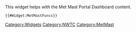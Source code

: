 <noinclude>This widget helps with the Met Mast Portal Dashboard content.

<pre>
{{#Widget:MetMastFuncs}}
</pre>

[[Category:Widgets]]
[[Category:NWTC]]
[[Category:MetMast]]

</noinclude>
<includeonly><!--Widget:MetMastFuncs-->

<!-- Load LaTeX rendering -->
<script src = "https://cdnjs.cloudflare.com/ajax/libs/mathjax/2.7.4/latest.js?config=TeX-AMS-MML_SVG" async type="text/javascript"></script>

<!-- Load d3.js and other visualization libraries -->
<script src = "http://d3js.org/d3.v3.min.js" charset = "utf-8" type="text/javascript"></script>
<script src = "https://code.jquery.com/jquery-3.3.1.min.js" type="text/javascript"></script>
<script src = "https://cdn.plot.ly/plotly-latest.min.js"type="text/javascript"></script>

<!-- Load papaparse.js -->
<script type = "text/javascript" src = "https://cdnjs.cloudflare.com/ajax/libs/PapaParse/4.1.2/papaparse.min.js" type="text/javascript"></script>

<script>

// module: met_funcs
// platform: Unix, Windows
// synopsis: This code is used as a general family of functions and classes that can be used in the MET tower data analysis. 
// moduleauthor: Nicholas Hamilton <Nicholas.Hamilton@nrel.gov> Rafael Mudafort <Rafael.Mudafort@nrel.gov> Lucas McCullum <Lucas.McCullum@nrel.gov>   

// Functions converted from Python
//
// D = debugged, * = converted/buggy, + = incomplete, ~ = not started, X = not needed
//
// * met_funcs.categories_to_exclude()
// * met_funcs.categories_to_keep()
// * met_funcs.categorize_fields(metdat, keeplist=None, excludelist=None)
// X met_funcs.drop_nan_cols(metdat)
// ~ met_funcs.find_ECD_events(sonicdat, params, T=10)
// ~ met_funcs.find_EDC_events(sonicdat, params, T=6)
// ~ met_funcs.find_EOG_events(sonicdat, params, T=10.5)
// ~ met_funcs.find_ETM_events(sonicdat, params)
// ~ met_funcs.find_EWM_events(sonicdat, params)
// ~ met_funcs.find_EWS_events(sonicdat, params, T=12)
// ~ met_funcs.setup_IEC_params(sonicdat, probeheight=100)
// * met_funcs.flag_stability(metdat)
// * met_funcs.get_catinfo(metdat)
// * met_funcs.get_units()
// X met_funcs.groom_data(metdat, varcats)
// X met_funcs.load_met_data(inputfiles, verbose=False)
// X met_funcs.load_met_data_alt(inputfiles, verbose=False)
// ~ met_funcs.make_dataframe_for_height(inputdata, timerange, probeheight=74, include_UTC=False)
// ~ met_funcs.make_datetime_vector(filename, span=10, freq=20.0)
// ~ met_funcs.qc_mask(metdat)
// X met_funcs.reject_outliers(data, m=5)


// Data loading
function edit_met_data(metdat, verbose = false) {
    
    temp = [];
    for (var name = 0; name < Object.keys(metdat).length; name++) {
        if (Object.keys(metdat)[name].includes(" QC") === false) {
            temp.push(Object.keys(metdat)[name]);
        }
    }

    qcNames = [];
    for (var name = 0; name < Object.keys(metdat).length; name++) {
        if (Object.keys(metdat)[name].includes(" QC")) {
            qcNames.push(Object.keys(metdat)[name]);
        }
    }

    fNames = [];
    for (var name = 0; name < temp.length; name++) {
        if (qcNames.includes(temp[name] + " QC")) {
            fNames.push(temp[name]);
        }
    }

    if (verbose === true) {
        console.log("dtypes corrected");
    }

    console.log("number of data columns: " + fNames.length);
    //console.log(fNames);
    console.log("number of QC columns: " + qcNames.length);
    //console.log(qcNames);

    // initialize filtered Object
    var new_dataframe = {
        "Date": metdat["Date"],
        "Record": metdat["Record"],
        "Version": metdat["Version"]
    };

    // fArray = [];
    // for (var obj = 0; obj < fNames.length; obj++) {
    //     // apply QC mask to each set of columns individually
    //     fArray.push(fNames[obj],qcNames[obj]);
    // }
    // console.log(fArray);

    //console.log(metdat);
    //console.log(metdat[fNames[2]]);
    //console.log(metdat[qcNames[2]]);

    fObject = {};
    for(var coli = 0; coli < fNames.length; coli++) {
        temp_array = [];
        //console.log(metdat[qcNames[coli]]);
        for (var row = 0; row < metdat[fNames[coli]].length; row++) {
            if (parseInt(metdat[qcNames[coli]][row]) == 1) {
                temp_array.push(metdat[fNames[coli]][row]);
            } else {
                temp_array.push(null);
            }
        }
        //console.log(temp_array);
        fObject[fNames[coli]] = temp_array;
    }
        

        // var mask = [];
        // for (var iax = 0; iax < qcNames.length; iax++) {
        //     for (var iay = 0; iay < metdat[qcNames[iax]].length; iay++) {
        //         if (metdat[qcNames[iax]][iay] == 1) {
        //             mask.push(true);
        //         } else {
        //             mask.push(false);
        //         }
        //     }
        // }

        // var data_array = [];
        // for (var mv = 0; mv < metdat[fNames[obj]].length; mv++) {
        //     if (metdat[qcNames[obj]][mv] == 1) {
        //         data_array.push(metdat[fNames[obj]][mv]);
        //     } else {
        //         data_array.push(-999.0);
        //     }
        // }
        // fObject[fNames[obj]] = data_array;
        
    
    temp = Object.assign(fObject,new_dataframe);
    //console.log(temp);

    metdat = temp;

    // // replace flagged value "-999.0" with null
    // // crazy slow, need to replace
    // for (var key = 0; key < Object.keys(metdat).length; key++) {
    //     //console.log(key);
    //     for (var content = 0; content < metdat[Object.keys(metdat)[key]].length; content++) {
    //         //console.log(content);
    //         //console.log(metdat[Object.keys(metdat)[key]]);
    //         if (metdat[Object.keys(metdat)[key]][content] == -999.0) {
    //             //console.log("True");
    //             metdat[Object.keys(metdat)[key]][content] = null;
    //         }
    //     }
    // }
    // //console.log(metdat);

    return metdat;

}

function flag_stability(metdat) {

    var MOLcols = [];
    for (var col = 0; col < Object.keys(metdat).length; col++) {

        if (Object.keys(metdat)[col].toLowerCase().includes("monin-obukhov length")) {
            MOLcols.push(Object.keys(metdat)[col]);
        }

    }

    for (var col = 0; col < MOLcols.length; col++) {
        // get probe height
        z = parseInt(MOLcols[col].split("m")[0].split("(").slice(-1)[0]);

        // extract data from MetData
        L = Object.assign({}, metdat[MOLcols[col]]);

        // make new column
        newcolname = "Stability Flag (" + z + "m)";

        //metdat[newcolname] = null;
        //console.log(MOLcols);
        //console.log(categoriesIdx);

        var stabcond_array = [];
        for (var iay = 0; iay < Object.keys(L).length; iay++) {
            if ((L[iay] > 0) & (L[iay] <= 200)) {
                stabcond_array.push("Very Stable");
            } else if ((L[iay] > 200) & (L[iay] <= 500)) {
                stabcond_array.push("Stable");
            } else if ((L[iay] < -500) | (L[iay] > 500)) {
                stabcond_array.push("Neutral");
            } else if ((L[iay] >= -500) & (L[iay] <= -200)) {
                stabcond_array.push("Unstable");
            } else if ((L[iay] >= -200) & (L[iay] < 0)) {
                stabcond_array.push("Very Unstable");
            } else {
                stabcond_array.push(null);
            }
        }       
        metdat[newcolname] = stabcond_array;

    }

    var stab_array = [];

    for (var x = 0; x < Object.keys(metdat).length; x++) {

        if (Object.keys(metdat)[x].includes("Stability Flag")) {
            stab_array.push(Object.keys(metdat)[x]);            
        }

    }
        
    var stabcat = {
        "stability flag": stab_array,
    }

    categoriesIdx = {"Very Stable": (L>0) & (L<=200),
                     "Stable" : (L>200) & (L<=500),
                     "Neutral" : (L<-500) | (L>500),
                     "Unstable" : (L>=-500) & (L<-200),
                     "Very Unstable": (L>=-200) & (L<0)};

    var stabconds = [];
    for (var x = 0; x < Object.keys(categoriesIdx).length; x++) {
        stabconds.push(Object.keys(categoriesIdx)[x]);
    }
    //console.log(metdat);

    return [stabconds, stabcat, metdat];

}
function categories_to_exclude() {

    excats = ["advection",
              "angle",
              "boom",
              "equivalent",
              "Log-Law",
              "Preciptation Sensor",
              "peak",
              "record",
              "spectral",
              "kaimal",
              "speed U",
              "SF_",
              "std. dev.",
              "surface","*",
              "structure",
              "total",
              "zero-crossing",
              "sigma",
              "d(t)",
              "Virtual",
              "Brunt",
              "height",
              "sigma",
              "version",
              "sensible",
              "potential",
              "zero-crossing integral length scale (u)",
              "peak coherent",
              "(SF_",
              "zero-crossing",
              "boom",
              "speed u",
              "valid",
              "kaimal",
              "peak downward",
              "peak upward",
              "velocity structure"];

    return excats;

}

function categories_to_keep() {

    keepcats = ["air density",
                "air pressure",
                "air temperature",
                "coherent tke",
                "cov(u_w)",
                "cov(w_t)",
                "direction",
                "dissipation rate",
                "gradient richardson",
                "integral length scale (u)",
                "integral length scale (v)",
                "integral length scale (w)",
                "mean(w't')",
                "momentum flux",
                "monin-obukhov length",
                "relative humidity",
                "speed",
                "speed gradient richardson",
                "stability flag",
                "stability parameter z/l",
                "ti",
                "turbulent kinetic energy",
                "wind shear",
                "wind veer"];

    return keepcats;

}

function cat_extra() {

    keepcats = ["Global PSP [W/m^2]",
                "Global PSP (Accumulated) [kWhr/m^2]",
                "Precipitation (Accumulated) [mm]",
                "Atmospheric Electric Field [kV/m]"];

    return keepcats;

}

function get_units() {

    units = {"density": "\\Big[\\frac{kg}{m^3}\\Big]",
             "pressure": "[mbar]",
             "temperature": "[^\\circ C]",
             "tke":"\\Big[\\frac{m^2}{s^2}\\Big]",
             "direction": "[^\\circ]",
             "dissipation": "\\Big[\\frac{m^2}{s^3}\\Big]",
             "richardson": "[--]",
             "length": "[m]",
             "humidity": "[\\%]",
             "speed": "\\Big[\\frac{m}{s}\\Big]",
             "stability parameter z/l": "[--]",
             "ti": "[\\%]",
             "turbulent kinetic energy": "\\Big[\\frac{m^2}{s^2}\\Big]",
             "shear": "[--]",
             "veer": "[^\\circ]",
             "flag": "[--]"};

    return units;

}

function categorize_fields(metdat, {keeplist = null, excludelist = null} = {}) {

    // missing some columns ... need to investigate
    var colnames = Object.keys(metdat);

    var temp = [];
    for (var x = 0; x < colnames.length; x++) {
        if ((colnames[x].includes("(u)") === false) && (colnames[x].includes("(v)") == false) && (colnames[x].includes("(w)") == false)) {
            temp.push(colnames[x].split(" (")[0].toLowerCase());
        } else {
            temp.push(colnames[x].split(") (")[0].toLowerCase() + ")");
        }
    }

    var seen = {};
    var result = [];
    for (var i = 0; i < temp.length; i++) {

      var el = temp[i];
      if (!seen[el]) {
        seen[el] = true;
        result.push(el);
      }
      
    }
    temp = result;

    // remove unwanted fields
    if (excludelist != null) {
        if (excludelist === true) {
            excludelist = categories_to_exclude();
        }
        for (var excl = 0; excl < excludelist.length; excl++) {
            for (var x = 0; x < temp.length; x++) {
                if (temp[x].toLowerCase().includes(excludelist[excl].toLowerCase())) {
                    var ind = temp.indexOf(temp[x]);
                    temp.splice(ind,1);
                }
            }
        }
        temp.sort();
    }
   
    // or keep only a select list
    if (keeplist != null) {
        if (keeplist === true) {
            keeplist = categories_to_keep();
        }
        temp = temp.filter(n => keeplist.includes(n));
    }
    // console.log(temp);

    var varcats = {}
    for (var cat = 0; cat < temp.length; cat++) {

        var cat_array = {};
        for (var x = 0; x < colnames.length; x++) {
            
            if (colnames[x].toLowerCase().split(temp[cat])[0] == "") {
                var replace_with = colnames[x].replace(" ","").split("(").slice(-1)[0].split("_").slice(-1)[0].split("m")[0].replace(/\s/g, "");
                if (cat_array[replace_with] == null) {
                    cat_array[replace_with] = [];
                }
                cat_array[replace_with].push(colnames[x]);
            }
        }
        // console.log(cat_array);
        // cat_keys = Object.keys(cat_array).sort(function(a, b) {return a - b;});
        // console.log(cat_keys);
        var a = Object.values(cat_array);
        //console.log(a);
        function flattenDeep(arr1) {
            return arr1.reduce((acc, val) => Array.isArray(val) ? acc.concat(flattenDeep(val)) : acc.concat(val), []);
        }
        fin_array = flattenDeep(a);
        varcats[temp[cat]] = fin_array;
    }
    // console.log(varcats);

    var temp1 = [];
    for (var x = 0; x < varcats["speed"].length; x++) {
        if (varcats["speed"][x].toLowerCase().includes("speed (")) {
            temp1.push(varcats["speed"][x]);
        }
    }
    varcats["speed"] = temp1;

    var temp2 = [];
    //console.log(varcats["dissipation rate"]);
    for (var x = 0; x < varcats["dissipation rate"].length; x++) {
        if (varcats["dissipation rate"][x].toLowerCase().includes("sf") === false) {
            temp2.push(varcats["dissipation rate"][x]);
        }
    }
    varcats["dissipation rate"] = temp2;

    var temp3 = [];
    for (var x = 0; x < colnames.length; x++) {
        if (colnames[x].toLowerCase().includes("cup equivalent ti")) {
            temp3.push(colnames[x]);
        }
    }
    varcats["ti"] = temp3;

    // get units
    var units = get_units();

    var varunits = {};
    for (var cat = 0; cat < Object.keys(varcats).length; cat++) {

        var units_array = [];
        for (var index = 0; index < Object.keys(units).length; index++) {
            // Convert to title-cased
            x = Object.keys(units)[index].toLowerCase().split(" ").map(function(word) {
                return word.replace(word[0], word[0].toUpperCase());
            }).join(" ");

            catT = Object.keys(varcats)[cat].toLowerCase().split(" ").map(function(word) {
                return word.replace(word[0], word[0].toUpperCase());
            }).join(" ");

            if (catT.includes(x)) {
                units_array.push(units[Object.keys(units)[index]]);  
            }
        }
        varunits[Object.keys(varcats)[cat]] = units_array;

    }
        
    // labels for plotting 
    var varlabels = {};
    var labels_array = [];
    for (var x = 0; x < Object.keys(varcats).length; x++) {
        // Convert to title-cased
        label = Object.keys(varcats)[x].toLowerCase().split(" ").map(function(word) {
            return word.replace(word[0], word[0].toUpperCase());
        }).join(" ");

        varlabels[Object.keys(varcats)[x]] = ("\\text{" + label + "} " + varunits[Object.keys(varcats)[x]]);
    }

    // a few ad hoc corrections
    varlabels["turbulent kinetic energy"] = "\\text{TKE}"+ varunits["turbulent kinetic energy"];
    varlabels["direction"] = "\\text{Wind }" + varlabels["direction"];
    varlabels["speed"] = "\\text{Wind }" + varlabels["speed"];
    varlabels["stability parameter z/l"] =  "\\text{Stability Parameter z/L }[--]";

    // strings for saving files and figures
    var varsave = {};
    var save_array = [];
    for (var x = 0; x < Object.keys(varcats).length; x++) {
        varsave[Object.keys(varcats)[x]] = Object.keys(varcats)[x].replace(" ","_").replace("/","");
    }

    return [varcats, varunits, varlabels, varsave];
}

function get_catinfo(metdat) {

    var varcats, varunits, varlabels, varsave;
    [varcats, varunits, varlabels, varsave] = categorize_fields(metdat, {keeplist: true});

    var catinfo = {
        "columns": varcats,
        "units": varunits,
        "labels": varlabels,
        "save": varsave
    };

    return catinfo;

}


// function groom_data(metdat, varcats) {

//     // drop columns
//     keepcols = [];
//     for (var x = 0; x < varcats.length; x++){
//         for (var v = 0; v < varcats[x].length; v++) {
//             keepcols.push(varcats[x][v]);
//         }
//     }

//     dropcols = [];
//     for (var col = 0; col < Object.keys(metdat).length; col++) {
//         if (Object.keys(metdat)[col] ) {
//             dropcols.push(Object.keys(metdat)[col]);
//         }
//     }

//     console.log("Number of columns after filtering: " + Object.keys(metdat).length);
//     return metdat;

// }

</script>
</includeonly>